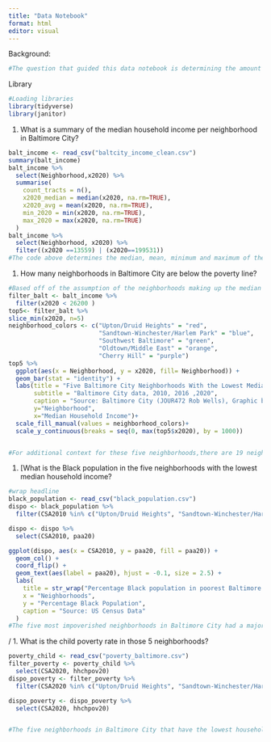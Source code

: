 ```yaml
---
title: "Data Notebook"
format: html
editor: visual
---
```


Background:

```r
#The question that guided this data notebook is determining the amount of children living in poverty in Baltimore City, analyzing it along racial and geographic lines. I will be using two data sets for this project: one called baltcity_income_clean that gives the median household income of each neighborhood in Baltimore City. I will also be using black_population to help determine the Black population in each CSA of Baltimore City. #These data sets were cleaned from US Census data. The US Census Bureau conducts a study every 10 years which counts every resident in the United States, with the most recent one being in 2020. 
```

Library

```r
#Loading libraries
library(tidyverse)
library(janitor)
```

1.  What is a summary of the median household income per neighborhood in Baltimore City?

```r
balt_income <- read_csv("baltcity_income_clean.csv")
summary(balt_income)
balt_income %>%
  select(Neighborhood,x2020) %>% 
  summarise(
    count_tracts = n(),
    x2020_median = median(x2020, na.rm=TRUE),
    x2020_avg = mean(x2020, na.rm=TRUE),
    min_2020 = min(x2020, na.rm=TRUE),
    max_2020 = max(x2020, na.rm=TRUE)
  ) 
balt_income %>%
  select(Neighborhood, x2020) %>% 
  filter((x2020 ==13559) | (x2020==199531))
#The code above determines the median, mean, minimum and maximum of the median household income of neighborhoods in Baltimore in 2020. The median is $49,875, the mean is $56,311.21, the minimum is $13,559 (which is associated with Upton/Druid Heights) and the maximum income is $199,531 (which is associated with North Baltimore/Guilford/Homeland). I will be looking at the racial makeup of these neighborhoods in later code. 

```

1.  How many neighborhoods in Baltimore City are below the poverty line? 

```r
#Based off of the assumption of the neighborhoods making up the median household income being within a four person family,two parents and two children,  with the poverty threshold being $26,200. This was determined by the Census poverty threshold for 2020. 
filter_balt <- balt_income %>% 
  filter(x2020 < 26200 )
top5<- filter_balt %>% 
slice_min(x2020, n=5)
neighborhood_colors <- c("Upton/Druid Heights" = "red",
                         "Sandtown-Winchester/Harlem Park" = "blue",
                         "Southwest Baltimore" = "green",
                         "Oldtown/Middle East" = "orange",
                         "Cherry Hill" = "purple")
top5 %>% 
  ggplot(aes(x = Neighborhood, y = x2020, fill= Neighborhood)) +
  geom_bar(stat = "identity") +
  labs(title = "Five Baltimore City Neighborhoods With the Lowest Median Household Income", 
       subtitle = "Baltimore City data, 2010, 2016 ,2020",
       caption = "Source: Baltimore City (JOUR472 Rob Wells), Graphic by: Ela Jalil",
       y="Neighborhood",
       x="Median Household Income")+
  scale_fill_manual(values = neighborhood_colors)+
  scale_y_continuous(breaks = seq(0, max(top5$x2020), by = 1000))


#For additional context for these five neighborhoods,there are 19 neighborhoods in Baltimore City in 2020 that were below the poverty line. The five neighborhoods with the lowest household median income is Upton/ Druid Heights ($13,559), Sandtown-Winchester/Harlem Park ($13,963), Southwest Baltimore ($14,269), Oldtown/Middle East ($14,304), Cherry Hill ($14,349). The chart that I created shows the five Baltimore City neighborhoods with the lowest median household income. It is evident in this table that these neighborhoods are well in the poverty threshold. 
```

1.  \[What is the Black population in the five neighborhoods with the lowest median household income?

```r
#wrap headline
black_population <- read_csv("black_population.csv")
dispo <- black_population %>%  
  filter(CSA2010 %in% c("Upton/Druid Heights", "Sandtown-Winchester/Harlem Park", "Southwest Baltimore", "Oldtown/Middle East", "Cherry Hill")) 

dispo <- dispo %>% 
  select(CSA2010, paa20) 

ggplot(dispo, aes(x = CSA2010, y = paa20, fill = paa20)) +
  geom_col() +
  coord_flip() +
  geom_text(aes(label = paa20), hjust = -0.1, size = 2.5) +
  labs(
    title = str_wrap("Percentage Black population in poorest Baltimore neighborhoods",width=40),
    x = "Neighborhoods",
    y = "Percentage Black Population",
    caption = "Source: US Census Data"
  )
#The five most impoverished neighborhoods in Baltimore City had a majority-Black population as of 2020. Sandtown-Winchester had a 92.5% Black population, Cherry Hill had a 89.1% Black population, Upton/Druid Heights had an 88% Black population, Oldtown/Middle East had a 77.5% Black population and Southwest Baltimore had a 75.2% Black population. 


```

/ 1. What is the child poverty rate in those 5 neighborhoods?

```r
poverty_child <- read_csv("poverty_baltimore.csv")
filter_poverty <- poverty_child %>% 
  select(CSA2020, hhchpov20)
dispo_poverty <- filter_poverty %>%  
  filter(CSA2020 %in% c("Upton/Druid Heights", "Sandtown-Winchester/Harlem Park", "Southwest Baltimore", "Oldtown/Middle East", "Cherry Hill"))

dispo_poverty <- dispo_poverty %>% 
  select(CSA2020, hhchpov20) 


#The five neighborhoods in Baltimore City that have the lowest household income and are below the 2020 poverty rate also have relatively high rates of childhood poverty. Oldtown/Middle East is the only neighborhood without a majority percentage of childhood poverty (48.6%), with Cherry Hill having a 51.2% childhood poverty rate, Southwest Baltimore having a 55.5% childhood poverty rate, Sandtown-Winchester/Harlem Park having a 60.5% childhood poverty rate, and Upton/Druid Heights having a 69.8% childhood poverty rate. 
```

